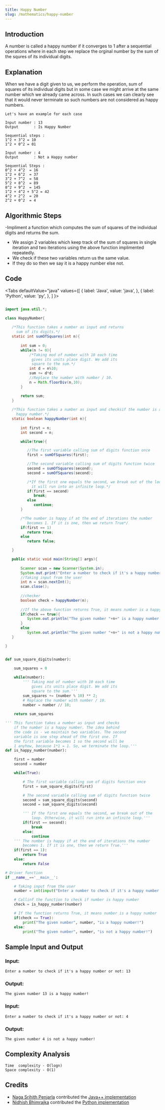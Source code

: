 ```yaml
---
title: Happy Number
slug: /mathematics/happy-number
---
```


## Introduction

A number is called a happy number if it converges to 1 after a sequential operations where in each step we replace the orginal number by the sum of the squres of its individual digits.

## Explanation

When we have a digit given to us, we perform the operation, sum of squares of its individual
digits but in some case we might arrive at the same number which we already came across. In such cases
we can clearly see that it would never terminate so such numbers are not considered as happy numbers.

```
Let's have an example for each case

Input number : 13
Output       : Is Happy Number

Sequential steps :
1^2 + 3^2 = 10
1^2 + 0^2 = 01

Input number : 4
Output       : Not a Happy number

Sequential Steps :
0^2 + 4^2  = 16 
1^2 + 6^2  = 37
3^2 + 7^2  = 58
5^2 + 8^2  = 89
8^2 + 9^2  = 145
1^2 + 4^2 + 5^2 = 42
4^2 + 2^2  = 20
2^2 + 0^2  = 4
```

## Algorithmic Steps

 -Impliment a function which computes the sum of squares of the individual digits and returns the sum.
- We assign 2 variables which keep track of the sum of squares in single iteration and two iterations 
  using the above function implimented repeatedly.
- We check if these two variables return us the same value.
- If they do so then we say it is a happy number else not.

## Code


<Tabs
  defaultValue="java"
  values={[
    { label: 'Java', value: 'java', },
    { label: 'Python', value: 'py', },
  ]
}>
<TabItem value="java">

```java

import java.util.*;

class HappyNumber{
   
   /*This function takes a number as input and returns
     sum of its digits.*/
   static int sumOfSquares(int n){
      
       int sum = 0;
       while(n != 0){
           /*Taking mod of number with 10 each time
            gives its units place digit. We add its
            square to the sum.*/
           int d = n%10;
           sum += d*d;
           //Replace the number with number / 10.
           n = Math.floorDiv(n,10);
       }

       return sum;
   }   
       
   /*This function takes a number as input and checksif the number is a 
     happy number.*/
   static boolean happyNumber(int n){
       
       int first = n;
       int second = n;

       while(true){

          //The first variable calling sum of digits function once 
          first = sumOfSquares(first);

          //The second variable calling sum of digits function twice
          second = sumOfSquares(second);
          second = sumOfSquares(second);

          /*If the first one equals the second, we break out of the loop. Otherwise,
            it will run into an infinite loop.*/
          if(first == second)
             break;
          else
             continue;    
       }   

       /*The number is happy if at the end of iterations the number
          becomes 1. If it is one, then we return True*/ 
       if(first == 1)
          return true;
       else
          return false; 

   }

   public static void main(String[] args){
     
       Scanner scan = new Scanner(System.in);
       System.out.print("Enter a number to check if it's a happy number or not: ");
       //Taking input from the user 
       int n = scan.nextInt();
       scan.close();       
       
       //checker
       boolean check = happyNumber(n);      
        
       //If the above function returns True, it means number is a happy number
       if(check == true){
          System.out.println("The given number "+n+" is a happy number!");
       }
       else
          System.out.println("The given number "+n+" is not a happy number!");   
   }

}
```

</TabItem>
<TabItem value="py">

```py

def sum_square_digits(number):

    sum_squares = 0
    
    while(number):
        ''' Taking mod of number with 10 each time
            gives its units place digit. We add its
            square to the sum.'''
        sum_squares += (number % 10) ** 2;
        # Replace the number with number / 10.
        number = number // 10;
    
    return sum_squares

''' This function takes a number as input and checks
    if the number is a happy number. The idea behind
    the code is - we maintain two variables. The second
    variable is one step ahead of the first one. If
    the first variable becomes 1 so the second will be
    1 anyhow, because 1*1 = 1. So, we terminate the loop.'''
def is_happy_number(number):

    first = number
    second = number

    while(True):

        # The first variable calling sum of digits function once 
        first = sum_square_digits(first)

        # The second variable calling sum of digits function twice
        second = sum_square_digits(second)
        second = sum_square_digits(second)

        ''' If the first one equals the second, we break out of the
            loop. Otherwise, it will run into an infinite loop.'''
        if(first == second):
            break
        else:
            continue
    ''' The number is happy if at the end of iterations the number
        becomes 1. If it is one, then we return True.'''
    if(first == 1):
        return True
    else:
        return False

# Driver function
if __name__=='__main__':

    # Taking input from the user
    number = int(input("Enter a number to check if it's a happy number or not: "))

    # Callinf the function to check if number is happy number
    check = is_happy_number(number)

    # If the function returns True, it means number is a happy number
    if(check == True):
        print("The given number", number, "is a happy number!")
    else:
        print("The given number", number, "is not a happy number!")
```

</TabItem>
</Tabs>

## Sample Input and Output


### Input:


```
Enter a number to check if it's a happy number or not: 13
```

### Output:

```
The given number 13 is a happy number!
```
### Input:
 
 
```
Enter a number to check if it's a happy number or not: 4
```
 
### Output:
 
```
The given number 4 is not a happy number!
```


## Complexity Analysis

```
Time  complexity - O(logn)
Space complexity - O(1)
```

## Credits

- [Naga Srihith Penjarla](https://github.com/nagasrihith608) contributed the [Java++ implementation](https://github.com/TesseractCoding/NeoAlgo/blob/master/Java/math/HappyNumber.java)
- [Nidhish Bhimrajka](https://github.com/nidh-ish) contributed the [Python implementation](https://github.com/TesseractCoding/NeoAlgo/blob/master/Python/math/Happy_Number.py)

